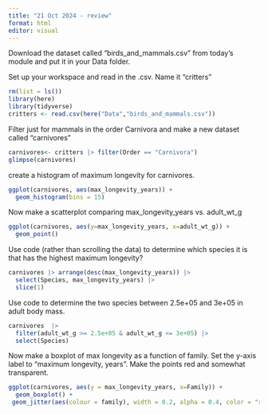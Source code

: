 ```yaml
---
title: "21 Oct 2024 - review"
format: html
editor: visual
---
```


Download the dataset called "birds_and_mammals.csv" from today's module and put it in your Data folder.

Set up your workspace and read in the .csv. Name it "critters"

```r
rm(list = ls())
library(here)
library(tidyverse)
critters <- read.csv(here("Data","birds_and_mammals.csv"))
```

Filter just for mammals in the order Carnivora and make a new dataset called "carnivores"

```r
carnivores<- critters |> filter(Order == "Carnivora")
glimpse(carnivores)
```

create a histogram of maximum longevity for carnivores.

```r
ggplot(carnivores, aes(max_longevity_years)) +
  geom_histogram(bins = 15)
```

Now make a scatterplot comparing max_longevity_years vs. adult_wt_g

```r
ggplot(carnivores, aes(y=max_longevity_years, x=adult_wt_g)) +
  geom_point()
```

Use code (rather than scrolling the data) to determine which species it is that has the highest maximum longevity?

```r
carnivores |> arrange(desc(max_longevity_years)) |>
  select(Species, max_longevity_years) |>
  slice(1)
```

Use code to determine the two species between 2.5e+05 and 3e+05 in adult body mass.

```r
carnivores  |>
  filter(adult_wt_g >= 2.5e+05 & adult_wt_g <= 3e+05) |>
  select(Species)
```

Now make a boxplot of max longevity as a function of family. Set the y-axis label to "maximum longevity, years". Make the points red and somewhat transparent.

```r
ggplot(carnivores, aes(y = max_longevity_years, x=Family)) +
  geom_boxplot() +
 geom_jitter(aes(colour = family), width = 0.2, alpha = 0.4, color = "red")
```
